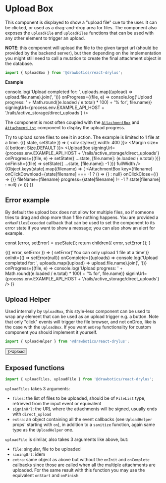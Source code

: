


# Upload Box
This component is displayed to show a "upload file" cue to the user. It can be clicked, or used as a drag-and-drop area for files. The component also exposes the `uploadFile` and `uploadFiles` functions that can be used with any other element to trigger an upload.

**NOTE**: this component will upload the file to the given target url (should be provided by the backend server), but then depending on the implementation you might still need to call a mutation to create the final attachment object in the database.

```jsx
import { UploadBox } from '@drawbotics/react-drylus';
```
__Example__

<Playground component={UploadBox}>
  <UploadBox
    onComplete={(uploads) => console.log('Upload completed for: ', uploads.map((upload) => upload.file.name).join(', '))}
    onProgress={(file, e) => console.log('Upload progress: ' + Math.round((e.loaded / e.total) * 100) + '% for', file.name)}
    signingUrl={process.env.EXAMPLE_API_HOST + '/rails/active_storage/direct_uploads'} />
</Playground>

The component is most often coupled with the [`AttachmentBox`](/component-kit/components/attachment-box) and [`AttachmentList`](/component-kit/components/attachment-list) component to display the upload progress.

Try to upload some files to see it in action. The example is limited to 1 file at a time.
<Playground>
  <RenderChildren defaultValue={{}}>
    {({ state, setState }) => (
      <div style={{ width: 400 }}>
        <Margin size={{ bottom: Size.DEFAULT }}>
          <UploadBox
            signingUrl={process.env.EXAMPLE_API_HOST + '/rails/active_storage/direct_uploads'}
            onProgress={(file, e) => setState({ ...state, [file.name]: (e.loaded / e.total) })}
            onFinish={(file) => setState({ ...state, [file.name]: -1 })}
            fullWidth />
        </Margin>
        <AttachmentList>
          {Object.keys(state).map((filename) => (
            <AttachmentBox
              key={filename}
              onClickDownload={state[filename] === -1 ? () => {} : null}
              onClickClose={() => {}}
              fileName={filename} progress={state[filename] != -1 ? state[filename] : null} />
          ))}
        </AttachmentList>
      </div>
    )}
  </RenderChildren>
</Playground>

## Error example
By default the upload box does not allow for multiple files, so if someone tries to drag and drop more than 1 file nothing happens. You are provided a `onMaxFilesExceeded` callback that can be used to set the component to its error state if you want to show a message; you can also show an alert for example.

  const [error, setError] = useState();
  return children({ error, setError });
}

<Playground>
  <ExampleWrapper>
    {({ error, setError }) => (
      <UploadBox
        error={error}
        onMaxFilesExceeded={() => setError('You can only upload 1 file at a time')}
        onInit={() => setError(null)}
        onComplete={(uploads) => console.log('Upload completed for: ', uploads.map((upload) => upload.file.name).join(', '))}
        onProgress={(file, e) => console.log('Upload progress: ' + Math.round((e.loaded / e.total) * 100) + '% for', file.name)}
        signinUrl={process.env.EXAMPLE_API_HOST + '/rails/active_storage/direct_uploads'} />
    )}
  </ExampleWrapper>
</Playground>

## Upload Helper
Used internally by `UploadBox`, this style-less component can be used to wrap any element that can be used as an upload trigger e.g. a button. Note that only "click" events will trigger the file browser, and not onDrop, like is the case with the `UploadBox`. If you want `onDrop` functionality for custom component you should implement it yourself.

```jsx
import { UploadHelper } from '@drawbotics/react-drylus';
```

<Playground component={UploadHelper}>
  <UploadHelper>
    <Button category={Category.BRAND} leading={<Icon name="upload" />}>Upload</Button>
  </UploadHelper>
</Playground>

## Exposed functions

```jsx
import { uploadFiles, uploadFile } from '@drawbotics/react-drylus';
```

`uploadFiles` takes 3 arguments:
- `files`: the list of files to be uploaded, should be of `FileList` type, retrieved from the input event or equivalent
- `signinUrl`: the URL where the attachments will be signed, usually ends with `direct_upload`
- `extra`: an object containing all the event callbacks (see `UploadHelper` props' starting with `on`), in addition to a `sanitize` function, again same type as the `UploadHelper` one.

`uploadFile` is similar, also takes 3 arguments like above, but:
- `file`: singular, file to be uploaded
- `siningUrl`: idem
- `extra`: same object as above but without the `onInit` and `onComplete` callbacks since those are called when all the multiple attachments are uploaded. For the same result with this function you may use the equivalent `onStart` and `onFinish`